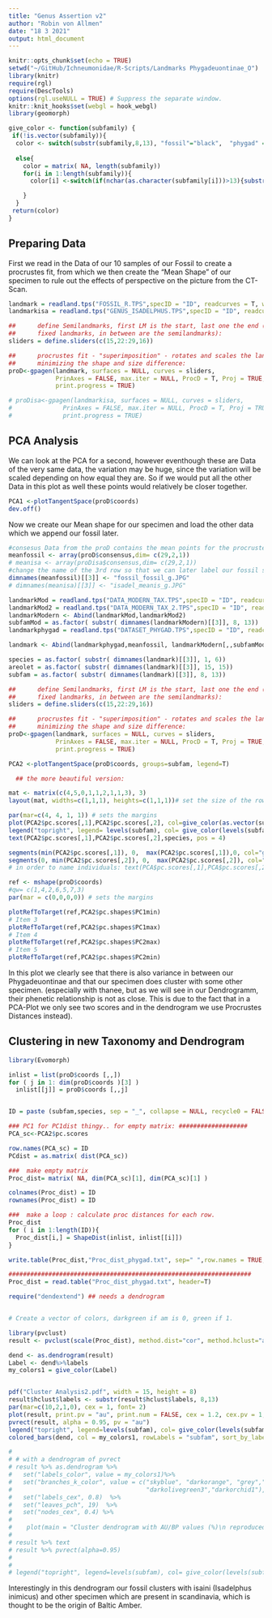 ```yaml
---
title: "Genus Assertion v2"
author: "Robin von Allmen"
date: "18 3 2021"
output: html_document
---
```


```r
knitr::opts_chunk$set(echo = TRUE)
setwd("~/GitHub/Ichneumonidae/R-Scripts/Landmarks Phygadeuontinae_O")
library(knitr)
require(rgl)
require(DescTools)
options(rgl.useNULL = TRUE) # Suppress the separate window.
knitr::knit_hooks$set(webgl = hook_webgl)
library(geomorph)

give_color <- function(subfamily) {
 if(!is.vector(subfamily)){
  color <- switch(substr(subfamily,8,13), "fossil"="black",  "phygad" = "violet")}
  
  else{
    color = matrix( NA, length(subfamily))
    for(i in 1:length(subfamily)){
      color[i] <-switch(if(nchar(as.character(subfamily[i]))>13){substr(subfamily[i],8,13)}else{substr(subfamily[i],1,6)}, "fossil"="black",  "phygad" = "violet")

    }
  }
 return(color)
}

```

## Preparing Data

First we read in the Data of our 10 samples of our Fossil to create a procrustes fit, from which we then create the "Mean Shape" of our specimen to rule out the effects of perspective on the picture from the CT-Scan. 

```r
landmark = readland.tps("FOSSIL_R.TPS",specID = "ID", readcurves = T, warnmsg = TRUE)
landmarkisa = readland.tps("GENUS_ISADELPHUS.TPS",specID = "ID", readcurves = T, warnmsg = TRUE)

##      define Semilandmarks, first LM is the start, last one the end (those are both
##      fixed landmarks, in between are the semilandmarks):
sliders = define.sliders(c(15,22:29,16))

##      procrustes fit - "superimposition" - rotates and scales the landmarks to their closest distance,
##      minimizing the shape and size difference:
proD<-gpagen(landmark, surfaces = NULL, curves = sliders,
             PrinAxes = FALSE, max.iter = NULL, ProcD = T, Proj = TRUE,
             print.progress = TRUE)

# proDisa<-gpagen(landmarkisa, surfaces = NULL, curves = sliders,
#              PrinAxes = FALSE, max.iter = NULL, ProcD = T, Proj = TRUE,
#              print.progress = TRUE)

```

## PCA Analysis

We can look at the PCA for a second, however eventhough these are Data of the very same data, the variation may be huge, since the variation will be scaled depending on how equal they are. So if we would put all the other Data in this plot as well these points would relatively be closer together. 

```r
PCA1 <-plotTangentSpace(proD$coords)
dev.off()


```
Now we create our Mean shape for our specimen and load the other data which we append our fossil later.
```r
#consesus Data from the proD contains the mean points for the procrustes fit of the fossil versions.
meanfossil <- array(proD$consensus,dim= c(29,2,1))
# meanisa <- array(proDisa$consensus,dim= c(29,2,1))
#change the name of the 3rd row so that we can later label our fossil specifically.
dimnames(meanfossil)[[3]] <- "fossil_fossil_g.JPG"
# dimnames(meanisa)[[3]] <- "isadel_meanis_g.JPG"

landmarkMod = readland.tps("DATA_MODERN_TAX.TPS",specID = "ID", readcurves = T, warnmsg = TRUE)
landmarkMod2 = readland.tps("DATA_MODERN_TAX_2.TPS",specID = "ID", readcurves = T, warnmsg = TRUE)
landmarkModern <- Abind(landmarkMod,landmarkMod2)
subfamMod = as.factor( substr( dimnames(landmarkModern)[[3]], 8, 13))
landmarkphygad = readland.tps("DATASET_PHYGAD.TPS",specID = "ID", readcurves = T, warnmsg = TRUE)

landmark <- Abind(landmarkphygad,meanfossil, landmarkModern[,,subfamMod %in% "phygad"])

species = as.factor( substr( dimnames(landmark)[[3]], 1, 6))
areolet = as.factor( substr( dimnames(landmark)[[3]], 15, 15))
subfam = as.factor( substr( dimnames(landmark)[[3]], 8, 13))

##      define Semilandmarks, first LM is the start, last one the end (those are both
##      fixed landmarks, in between are the semilandmarks):
sliders = define.sliders(c(15,22:29,16))

##      procrustes fit - "superimposition" - rotates and scales the landmarks to their closest distance,
##      minimizing the shape and size difference:
proD<-gpagen(landmark, surfaces = NULL, curves = sliders,
             PrinAxes = FALSE, max.iter = NULL, ProcD = T, Proj = TRUE,
             print.progress = TRUE)

PCA2 <-plotTangentSpace(proD$coords, groups=subfam, legend=T)
```

```r
  ## the more beautiful version:

mat <- matrix(c(4,5,0,1,1,2,1,1,3), 3)
layout(mat, widths=c(1,1,1), heights=c(1,1,1))# set the size of the rows and columns

par(mar=c(4, 4, 1, 1)) # sets the margins
plot(PCA2$pc.scores[,1],PCA2$pc.scores[,2], col=give_color(as.vector(subfam)), asp=T, las=1,pch=16, cex=2.5)
legend("topright", legend= levels(subfam), col= give_color(levels(subfam)), pch=rep(19,14) )
text(PCA2$pc.scores[,1],PCA2$pc.scores[,2],species, pos = 4)

segments(min(PCA2$pc.scores[,1]), 0,  max(PCA2$pc.scores[,1]),0, col="grey", lty="dashed")
segments(0, min(PCA2$pc.scores[,2]), 0,  max(PCA2$pc.scores[,2]), col="grey", lty="dashed")
# in order to name individuals: text(PCA$pc.scores[,1],PCA$pc.scores[,2], species)

ref <- mshape(proD$coords)
#qw= c(1,4,2,6,5,7,3)
par(mar = c(0,0,0,0)) # sets the margins

plotRefToTarget(ref,PCA2$pc.shapes$PC1min)
# Item 3
plotRefToTarget(ref,PCA2$pc.shapes$PC1max)
# Item 4
plotRefToTarget(ref,PCA2$pc.shapes$PC2max)
# Item 5
plotRefToTarget(ref,PCA2$pc.shapes$PC2min)
```

In this plot we clearly see that there is also variance in between our Phygadeuontinae and that our specimen does cluster with some other specimen. (especially with thanee, but as we will see in our Dendrogramm, their phenetic relationship is not as close. This is due to the fact that in a PCA-Plot we only see two scores and in the dendrogram we use Procrustes Distances instead).

## Clustering in new Taxonomy and Dendrogram

```r
library(Evomorph)

inlist = list(proD$coords [,,])
for ( j in 1: dim(proD$coords )[3] )
  inlist[[j]] = proD$coords [,,j]


ID = paste (subfam,species, sep = "_", collapse = NULL, recycle0 = FALSE)

### PC1 for PC1dist thingy.. for empty matrix: ###################
PCA_sc<-PCA2$pc.scores

row.names(PCA_sc) = ID
PCdist = as.matrix( dist(PCA_sc))

###  make empty matrix 
Proc_dist= matrix( NA, dim(PCA_sc)[1], dim(PCA_sc)[1] )

colnames(Proc_dist) = ID
rownames(Proc_dist) = ID

###  make a loop : calculate proc distances for each row. 
Proc_dist
for ( i in 1:length(ID)){
  Proc_dist[i,] = ShapeDist(inlist, inlist[[i]])
}

write.table(Proc_dist,"Proc_dist_phygad.txt", sep=" ",row.names = TRUE, col.names = TRUE)

###################################################################
Proc_dist = read.table("Proc_dist_phygad.txt", header=T)

```


```r


require("dendextend") ## needs a dendrogram


# Create a vector of colors, darkgreen if am is 0, green if 1.

library(pvclust)
result <- pvclust(scale(Proc_dist), method.dist="cor", method.hclust="average", nboot=1200)

dend <- as.dendrogram(result)
Label <- dend%>%labels
my_colors1 = give_color(Label)


pdf("Cluster Analysis2.pdf", width = 15, height = 8)
result$hclust$labels <- substr(result$hclust$labels, 8,13)
par(mar=c(10,2,1,0), cex = 1, font= 2)
plot(result, print.pv = "au", print.num = FALSE, cex = 1.2, cex.pv = 1, font = 3, font.pv = 2)
pvrect(result, alpha = 0.95, pv = "au")
legend("topright", legend=levels(subfam), col= give_color(levels(subfam)), pch=15, cex = 2)
colored_bars(dend, col = my_colors1, rowLabels = "subfam", sort_by_labels_order = FALSE)

# 
# # with a dendrogram of pvrect
# result %>% as.dendrogram %>%
#   set("labels_color", value = my_colors1)%>%
#   set("branches_k_color", value = c("skyblue", "darkorange", "grey","darkorange4","deepskyblue4",
#                                     "darkolivegreen3","darkorchid1"),k =7) %>%
#   set("labels_cex", 0.8)  %>%
#   set("leaves_pch", 19)  %>% 
#   set("nodes_cex", 0.4) %>%
#   
#    plot(main = "Cluster dendrogram with AU/BP values (%)\n reproduced plot with dendrogram", axes = FALSE)
# 
# result %>% text
# result %>% pvrect(alpha=0.95)
# 
# 
# legend("topright", legend=levels(subfam), col= give_color(levels(subfam)), pch=15, cex = 2)


```

 Interestingly in this dendrogram our fossil clusters with isaini (Isadelphus inimicus) and other specimen which are present in scandinavia, which is thought to be the origin of Baltic Amber. 

